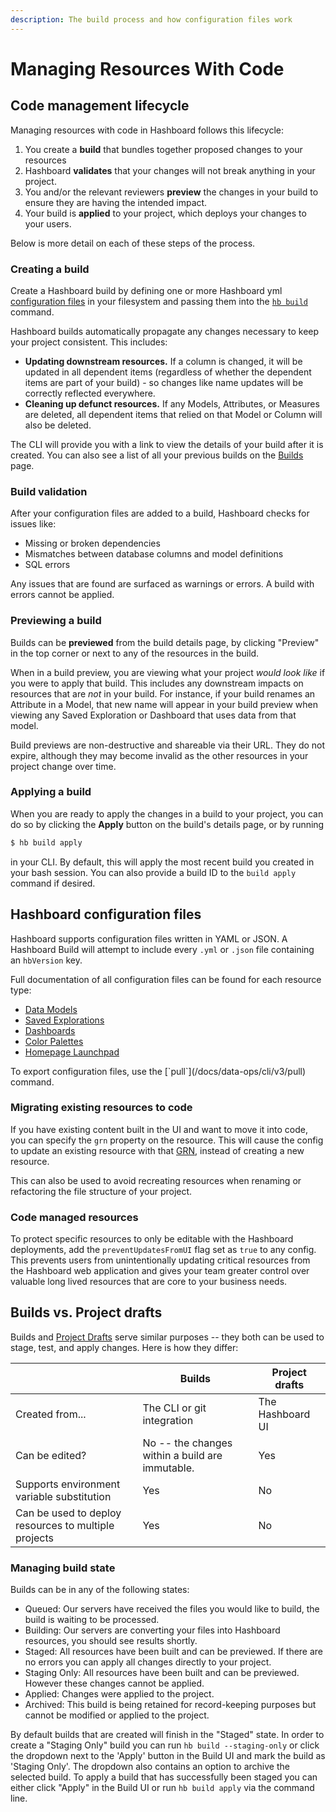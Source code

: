 ```yaml
---
description: The build process and how configuration files work
---
```



# Managing Resources With Code

## Code management lifecycle

Managing resources with code in Hashboard follows this lifecycle:

1. You create a **build** that bundles together proposed changes to your resources
2. Hashboard **validates** that your changes will not break anything in your project.
3. You and/or the relevant reviewers **preview** the changes in your build to ensure they are having the intended impact.
4. Your build is **applied** to your project, which deploys your changes to your users.

Below is more detail on each of these steps of the process.

### Creating a build

Create a Hashboard build by defining one or more Hashboard yml [configuration files](#hashboard-configuration-files) in your filesystem and passing them into the [`hb build`](./cli/v3/build) command.

Hashboard builds automatically propagate any changes necessary to keep your project consistent. This includes:

- **Updating downstream resources.** If a column is changed, it will be updated in all dependent items (regardless of whether the dependent items are part of your build) - so changes like name updates will be correctly reflected everywhere.
- **Cleaning up defunct resources.** If any Models, Attributes, or Measures are deleted, all dependent items that relied on that Model or Column will also be deleted.

The CLI will provide you with a link to view the details of your build after it is created. You can also see a list of all your previous builds on the [Builds](https://hashboard.com/app/p/builds) page.

### Build validation

After your configuration files are added to a build, Hashboard checks for issues like:

- Missing or broken dependencies
- Mismatches between database columns and model definitions
- SQL errors

Any issues that are found are surfaced as warnings or errors. A build with errors cannot be applied.

### Previewing a build

Builds can be **previewed** from the build details page, by clicking "Preview" in the top corner or next to any of the resources in the build.

When in a build preview, you are viewing what your project _would look like_ if you were to apply that build. This includes any downstream impacts on resources that are _not_ in your build. For instance, if your build renames an Attribute in a Model, that new name will appear in your build preview when viewing any Saved Exploration or Dashboard that uses data from that model.

Build previews are non-destructive and shareable via their URL. They do not expire, although they may become invalid as the other resources in your project change over time.

### Applying a build

When you are ready to apply the changes in a build to your project, you can do so by clicking the **Apply** button on the build's details page, or by running

```bash copy
$ hb build apply
```

in your CLI. By default, this will apply the most recent build you created in your bash session. You can also provide a build ID to the `build apply` command if desired.

## Hashboard configuration files

Hashboard supports configuration files written in YAML or JSON. A Hashboard Build will attempt to include every `.yml` or `.json` file containing an `hbVersion` key.

Full documentation of all configuration files can be found for each resource type:

- [Data Models](/docs/data-ops/config-schema/Data-Model)
- [Saved Explorations](/docs/data-ops/config-schema/saved-explorations)
- [Dashboards](/docs/data-ops/config-schema/Dashboard)
- [Color Palettes](/docs/data-ops/config-schema/Color-Palette)
- [Homepage Launchpad](/docs/data-ops/config-schema/Homepage-Launchpad)

<Callout type="info">
  To export configuration files, use the [`pull`](/docs/data-ops/cli/v3/pull)
  command.
</Callout>

### Migrating existing resources to code

If you have existing content built in the UI and want to move it into code,
you can specify the `grn` property on the resource. This will cause the config to
update an existing resource with that [GRN](/docs/data-ops/resource-identifiers), instead of creating a
new resource.

This can also be used to avoid recreating resources when renaming or refactoring
the file structure of your project.

### Code managed resources

To protect specific resources to only be editable with the Hashboard deployments, add the `preventUpdatesFromUI` flag set as `true` to any config. This prevents users from unintentionally updating critical resources from the Hashboard web application and gives your team greater control over valuable long lived resources that are core to your business needs.

## Builds vs. Project drafts

Builds and [Project Drafts](/docs/project-management/drafts) serve similar purposes -- they both can be used to stage, test, and apply changes. Here is how they differ:

|                                                      | Builds                                          | Project drafts   |
| ---------------------------------------------------- | ----------------------------------------------- | ---------------- |
| Created from...                                      | The CLI or git integration                      | The Hashboard UI |
| Can be edited?                                       | No -- the changes within a build are immutable. | Yes              |
| Supports environment variable substitution           | Yes                                             | No               |
| Can be used to deploy resources to multiple projects | Yes                                             | No               |

### Managing build state

Builds can be in any of the following states:

- Queued: Our servers have received the files you would like to build, the build is waiting to be processed.
- Building: Our servers are converting your files into Hashboard resources, you should see results shortly.
- Staged: All resources have been built and can be previewed. If there are no errors you can apply all changes directly to your project.
- Staging Only: All resources have been built and can be previewed. However these changes cannot be applied.
- Applied: Changes were applied to the project.
- Archived: This build is being retained for record-keeping purposes but cannot be modified or applied to the project.

By default builds that are created will finish in the "Staged" state. In order to create a "Staging Only" build you can run `hb build --staging-only` or click the dropdown next to the 'Apply' button in the Build UI and mark the build as 'Staging Only'. The dropdown also contains an option to archive the selected build. To apply a build that has successfully been staged you can either click "Apply" in the Build UI or run `hb build apply` via the command line.
